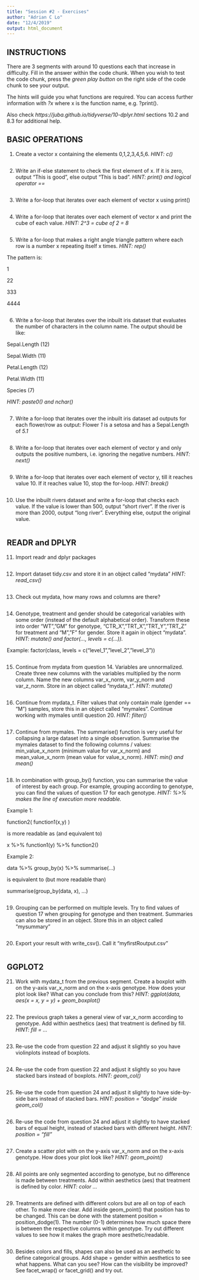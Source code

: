 ```yaml
---
title: "Session #2 - Exercises"
author: "Adrian C Lo"
date: "12/4/2019"
output: html_document
---
```


## INSTRUCTIONS

There are 3 segments with around 10 questions each that increase in difficulty. Fill in the answer within the code chunk. When you wish to test the code chunk, press the *green play button* on the right side of the code chunk to see your output. 

The hints will guide you what functions are required. You can access further information with *?x* where x is the function name, e.g. ?print().

Also check *https://juba.github.io/tidyverse/10-dplyr.html* sections 10.2 and 8.3 for additional help.

## BASIC OPERATIONS

1.	Create a vector x containing the elements 0,1,2,3,4,5,6. *HINT: c()*

```r

```

2. Write an if-else statement to check the first element of x. If it is zero, output “This is good”, else output “This is bad”. *HINT: print() and logical operator ==*

```r

```

3. Write a for-loop that iterates over each element of vector x using print()

```r

```

4. Write a for-loop that iterates over each element of vector x and print the cube of each value. *HINT: 2^3 = cube of 2 = 8*

```r

```

5.	Write a for-loop that makes a right angle triangle pattern where each row is a number x repeating itself x times. *HINT: rep()*

The pattern is:

1

22

333

4444

```r

```

6. Write a for-loop that iterates over the inbuilt iris dataset that evaluates the number of characters in the column name. The output should be like: 

Sepal.Length (12)

Sepal.Width (11)

Petal.Length (12)

Petal.Width (11)

Species (7)

*HINT: paste0() and nchar()*

```r

```

7. Write a for-loop that iterates over the inbuilt iris dataset ad outputs for each flower/row as output: Flower *1* is a setosa and has a Sepal.Length of *5.1*

```r

```

8. Write a for-loop that iterates over each element of vector y and only outputs the positive numbers, i.e. ignoring the negative numbers. *HINT: next()*

```r

```

9. Write a for-loop that iterates over each element of vector y, till it reaches value 10. If it reaches value 10, stop the for-loop. *HINT: break()*

```r

```

10. Use the inbuilt rivers dataset and write a for-loop that checks each value. If the value is lower than 500, output “short river”. If the river is more than 2000, output “long river”. Everything else, output the original value.

```r

```

## READR and DPLYR

11. Import readr and dplyr packages

```r

```

12. Import dataset tidy.csv and store it in an object called "mydata" *HINT: read_csv()*

```r

```

13. Check out mydata, how many rows and columns are there?

```r

```

14.	Genotype, treatment and gender should be categorical variables with some order (instead of the default alphabetical order). Transform these into order “WT”,”GM” for genotype, “CTR_X”,”TRT_X”,”TRT_Y”,”TRT_Z” for treatment and “M”,”F” for gender. Store it again in object "mydata". *HINT: mutate() and factor(..., levels = c(...)).*

Example: factor(class, levels = c(“level_1”,”level_2”,”level_3”))

```r

```

15.	Continue from mydata from question 14. Variables are unnormalized. Create three new columns with the variables multiplied by the norm column. Name the new columns var_x_norm, var_y_norm and var_z_norm. Store in an object called “mydata_t”. *HINT: mutate()*

```r

```

16.	Continue from mydata_t. Filter values that only contain male (gender == “M”) samples, store this in an object called “mymales”. Continue working with mymales untill question 20. *HINT: filter()*

```r

```

17.	Continue from mymales. The summarise() function is very useful for collapsing a large dataset into a single observation. Summarise the mymales dataset to find the following columns / values: min_value_x_norm (minimum value for var_x_norm) and mean_value_x_norm (mean value for value_x_norm). *HINT: min() and mean() *

```r

```

18.	In combination with group_by() function, you can summarise the value of interest by each group. For example, grouping according to genotype, you can find the values of question 17 for each genotype. *HINT: %>% makes the line of execution more readable.* 

Example 1:

function2( function1(x,y) )

is more readable as (and equivalent to)

x %>% function1(y) %>% function2()

Example 2:

data %>% group_by(x) %>% summarise(...)

is equivalent to (but more readable than)

summarise(group_by(data, x), ...)

```r

```

19.	Grouping can be performed on multiple levels. Try to find values of question 17 when grouping for genotype and then treatment. Summaries can also be stored in an object. Store this in an object called “mysummary”

```r

```

20.	Export your result with write_csv(). Call it “myfirstRoutput.csv”

```r

```

## GGPLOT2

21.	Work with mydata_t from the previous segment. Create a boxplot with on the y-axis var_x_norm and on the x-axis genotype. How does your plot look like? What can you conclude from this? *HINT: ggplot(data, aes(x = x, y = y) + geom_boxplot()*

```r

```

22.	The previous graph takes a general view of var_x_norm according to genotype. Add within aesthetics (aes) that treatment is defined by fill. *HINT: fill = ...*

```r

```

23.	Re-use the code from question 22 and adjust it slightly so you have violinplots instead of boxplots.

```r

```

24.	Re-use the code from question 22 and adjust it slightly so you have stacked bars instead of boxplots. *HINT: geom_col()*

```r

```

25.	Re-use the code from question 24 and adjust it slightly to have side-by-side bars instead of stacked bars. *HINT: position = “dodge” inside geom_col()*

```r

```

26.	Re-use the code from question 24 and adjust it slightly to have stacked bars of equal height, instead of stacked bars with different height. *HINT: position = “fill”*

```r

```

27.	Create a scatter plot with on the y-axis var_x_norm and on the x-axis genotype. How does your plot look like? *HINT: geom_point()*

```r

```

28.	All points are only segmented according to genotype, but no difference is made between treatments. Add within aesthetics (aes) that treatment is defined by color. *HINT: color ...*

```r

```

29.	Treatments are defined with different colors but are all on top of each other. To make more clear. Add inside geom_point() that position has to be changed. This can be done with the statement position = position_dodge(1). The number (0-1) determines how much space there is between the respective columns within genotype. Try out different values to see how it makes the graph more aesthetic/readable.

```r

```

30.	Besides colors and fills, shapes can also be used as an aesthetic to define categorical groups. Add shape = gender within aesthetics to see what happens. What can you see? How can the visibility be improved? See facet_wrap() or facet_grid() and try out.

```r

```
